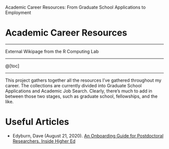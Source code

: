 Academic Career Resources: From Graduate School Applications to Employment

# Academic Career Resources

----------

External Wikipage from the R Computing Lab

----------


@[toc]


----------


This project gathers together all the resources I've gathered throughout my career. The collections are currently divided into Graduate School Applications and Academic Job Search. Clearly, there's much to add in between those two stages, such as graduate school, fellowships, and the like. 



# Useful Articles

 - Edyburn, Dave (August 21, 2020). [An Onboarding Guide for Postdoctoral Researchers. Inside Higher Ed][1]


  [1]: https://www.insidehighered.com/advice/2020/08/21/advice-postdocs-during-start-phase-their-appointments-opinion